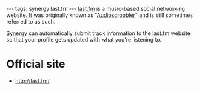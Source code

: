 ---
tags: synergy last.fm
---
[[last.fm]] is a music-based social networking website. It was originally known as "[[Audioscrobbler]]" and is still sometimes referred to as such.

[[Synergy]] can automatically submit track information to the last.fm website so that your profile gets updated with what you're listening to.

= Official site =

* http://last.fm/
